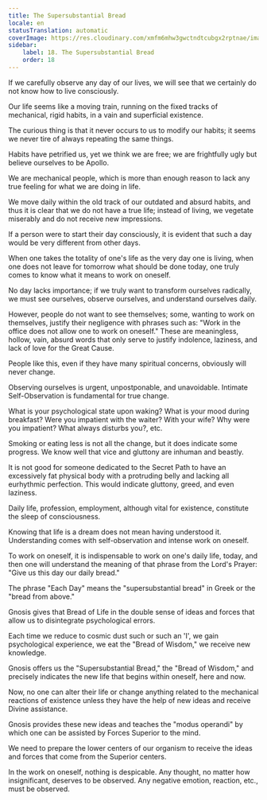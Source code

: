 ```yaml
---
title: The Supersubstantial Bread
locale: en
statusTranslation: automatic
coverImage: https://res.cloudinary.com/xmfm6mhw3gwctndtcubgx2rptnae/image/upload/v1740468922/small_cover_tratado_de_psicologia_revolucionaria_a4c0dca4e0.webp
sidebar:
    label: 18. The Supersubstantial Bread
    order: 18
---
```

If we carefully observe any day of our lives, we will see that we certainly do not know how to live consciously.

Our life seems like a moving train, running on the fixed tracks of mechanical, rigid habits, in a vain and superficial existence.

The curious thing is that it never occurs to us to modify our habits; it seems we never tire of always repeating the same things.

Habits have petrified us, yet we think we are free; we are frightfully ugly but believe ourselves to be Apollo.

We are mechanical people, which is more than enough reason to lack any true feeling for what we are doing in life.

We move daily within the old track of our outdated and absurd habits, and thus it is clear that we do not have a true life; instead of living, we vegetate miserably and do not receive new impressions.

If a person were to start their day consciously, it is evident that such a day would be very different from other days.

When one takes the totality of one's life as the very day one is living, when one does not leave for tomorrow what should be done today, one truly comes to know what it means to work on oneself.

No day lacks importance; if we truly want to transform ourselves radically, we must see ourselves, observe ourselves, and understand ourselves daily.

However, people do not want to see themselves; some, wanting to work on themselves, justify their negligence with phrases such as: "Work in the office does not allow one to work on oneself." These are meaningless, hollow, vain, absurd words that only serve to justify indolence, laziness, and lack of love for the Great Cause.

People like this, even if they have many spiritual concerns, obviously will never change.

Observing ourselves is urgent, unpostponable, and unavoidable. Intimate Self-Observation is fundamental for true change.

What is your psychological state upon waking? What is your mood during breakfast? Were you impatient with the waiter? With your wife? Why were you impatient? What always disturbs you?, etc.

Smoking or eating less is not all the change, but it does indicate some progress. We know well that vice and gluttony are inhuman and beastly.

It is not good for someone dedicated to the Secret Path to have an excessively fat physical body with a protruding belly and lacking all eurhythmic perfection. This would indicate gluttony, greed, and even laziness.

Daily life, profession, employment, although vital for existence, constitute the sleep of consciousness.

Knowing that life is a dream does not mean having understood it. Understanding comes with self-observation and intense work on oneself.

To work on oneself, it is indispensable to work on one's daily life, today, and then one will understand the meaning of that phrase from the Lord's Prayer: "Give us this day our daily bread."

The phrase "Each Day" means the "supersubstantial bread" in Greek or the "bread from above."

Gnosis gives that Bread of Life in the double sense of ideas and forces that allow us to disintegrate psychological errors.

Each time we reduce to cosmic dust such or such an 'I', we gain psychological experience, we eat the "Bread of Wisdom," we receive new knowledge.

Gnosis offers us the "Supersubstantial Bread," the "Bread of Wisdom," and precisely indicates the new life that begins within oneself, here and now.

Now, no one can alter their life or change anything related to the mechanical reactions of existence unless they have the help of new ideas and receive Divine assistance.

Gnosis provides these new ideas and teaches the "modus operandi" by which one can be assisted by Forces Superior to the mind.

We need to prepare the lower centers of our organism to receive the ideas and forces that come from the Superior centers.

In the work on oneself, nothing is despicable. Any thought, no matter how insignificant, deserves to be observed. Any negative emotion, reaction, etc., must be observed.
